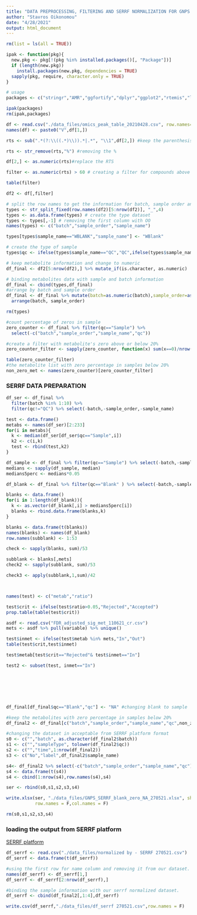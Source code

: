 ---
title: "DATA PREPROCESSING, FILTERING AND SERRF NORMALIZATION FOR GNPS DECONVOLUTION FROM ORGANIKO STUDY"
author: "Stavros Oikonomou"
date: "4/28/2021"
output: html_document
---

```{r libraries, include=FALSE}
rm(list = ls(all = TRUE))

ipak <- function(pkg){
  new.pkg <- pkg[!(pkg %in% installed.packages()[, "Package"])]
  if (length(new.pkg)) 
    install.packages(new.pkg, dependencies = TRUE)
  sapply(pkg, require, character.only = TRUE)
}

# usage
packages <- c("stringr","AMR","ggfortify","dplyr","ggplot2","rtemis","limma","readxl","xlsx")

ipak(packages)
rm(ipak,packages)
```

```{r loading the gnps outcome}
df <- read.csv("./data_files/omics_peak_table_20210428.csv", row.names=1, header = F)
names(df) <- paste0("V",df[1,])
```

```{r sample info creation}
rts <- sub(".*(?:\\((.*)\\)).*|.*", "\\1",df[2,]) #keep the parenthesis content

rts <- str_remove(rts,"%") #removing the %

df[2,] <- as.numeric(rts)#replace the RTS

filter <- as.numeric(rts) > 60 # creating a filter for compounds above 60%

table(filter)

df2 <- df[,filter]

# split the row names to get the information for batch, sample order and sample name
types <- str_split_fixed(row.names(df2)[5:nrow(df2)], "_",4)
types <- as.data.frame(types) # create the type dataset
types <- types[,-1] # removing the first column with OO
names(types) <- c("batch","sample_order","sample_name")

types[types$sample_name=="WBLANK","sample_name"] <- "WBlank"

# create the type of sample
types$qc <- ifelse(types$sample_name=="QC","QC",ifelse(types$sample_name=="WBlank","Blank","Sample"))
```

```{r}
# keep metabolite information and change to numeric
df_final <- df2[5:nrow(df2),] %>% mutate_if(is.character, as.numeric)

# binding metabolites data with sample and batch information
df_final <- cbind(types,df_final)
#arrange by batch and sample order
df_final <- df_final %>% mutate(batch=as.numeric(batch),sample_order=as.numeric(sample_order)) %>%
  arrange(batch, sample_order)

rm(types)
```


```{r zero percentage filtering}
#count percentage of zeros in sample
zero_counter <- df_final %>% filter(qc=="Sample") %>% 
  select(-c("batch","sample_order","sample_name","qc"))

#create a filter with metabolite's zero above or below 20%
zero_counter_filter <- sapply(zero_counter, function(x) sum(x==0)/nrow(zero_counter)<0.20)

table(zero_counter_filter)
#the metabolite list with zero percentage in samples below 20%
non_zero_met <- names(zero_counter)[zero_counter_filter]
```

### SERRF DATA PREPARATION

```{r}
df_ser <- df_final %>% 
  filter(batch %in% 1:10) %>%
  filter(qc!="QC") %>% select(-batch,-sample_order,-sample_name)

test <- data.frame()
metabs <- names(df_ser)[2:233]
for(i in metabs){
  k <- median(df_ser[df_ser$qc=="Sample",i])
  k2 <- c(i,k)
  test <- rbind(test,k2)
}

df_sample <- df_final %>% filter(qc=="Sample") %>% select(-batch,-sample_order,-sample_name,-qc)
medians <- sapply(df_sample, median)
medians5perc <- medians*0.05

df_blank <- df_final %>% filter(qc=="Blank" ) %>% select(-batch,-sample_order,-sample_name,-qc)

blanks <- data.frame()
for(i in 1:length(df_blank)){
  k <- as.vector(df_blank[,i] > medians5perc[i])
  blanks <- rbind.data.frame(blanks,k)
}

blanks <- data.frame(t(blanks))
names(blanks) <- names(df_blank)
row.names(subblank) <- 1:53

check <- sapply(blanks, sum)/53

subblank <- blanks[,mets]
check2 <- sapply(subblank, sum)/53

check3 <- apply(subblank,1,sum)/42



names(test) <- c("metab","ratio")

test$crit <- ifelse(test$ratio>0.05,"Rejected","Accepted")
prop.table(table(test$crit))

asdf <- read.csv("FDR_adjusted_sig_met_110621_cr.csv")
mets <- asdf %>% pull(variable) %>% unique()

test$inmet <- ifelse(test$metab %in% mets,"In","Out")
table(test$crit,test$inmet)

test$metab[test$crit=="Rejected"& test$inmet=="In"]

test2 <- subset(test, inmet=="In")







df_final[df_final$qc=="Blank","qc"] <- "NA" #changing blank to sample

#keep the metabolites with zero percentage in samples below 20%
df_final2 <- df_final[c("batch","sample_order","sample_name","qc",non_zero_met)]
```

```{r serrf input creation}
#changing the dataset in acceptable from SERRF platform format
s0 <- c("","batch", as.character(df_final2$batch))
s1 <- c("","sampleType", tolower(df_final2$qc))
s2 <- c("","time",1:nrow(df_final2))
s3 <- c("No","label",df_final2$sample_name)

s4<- df_final2 %>% select(-c("batch","sample_order","sample_name","qc"))
s4 <- data.frame(t(s4))
s4 <- cbind(1:nrow(s4),row.names(s4),s4)

ser <- rbind(s0,s1,s2,s3,s4)
```


```{r, eval=F}
write.xlsx(ser, "./data_files/GNPS_SERRF_blank_zero_NA_270521.xlsx", sheetName = "Sheet1", 
           row.names = F,col.names = F)

rm(s0,s1,s2,s3,s4)
```

### loading the output from SERRF platform

[SERRF platform](https://slfan.shinyapps.io/ShinySERRF/)

```{r serrf output}
df_serrf <- read.csv("./data_files/normalized by - SERRF 270521.csv")
df_serrf <- data.frame(t(df_serrf))

#using the first row for name column and removing it from our dataset.
names(df_serrf) <- df_serrf[1,]
df_serrf <- df_serrf[2:nrow(df_serrf),]

#binding the sample information with our serrf normalized dataset.
df_serrf <- cbind(df_final2[,1:4],df_serrf)
```

```{r, eval=F}
write.csv(df_serrf,"./data_files/df_serrf 270521.csv",row.names = F)
```
